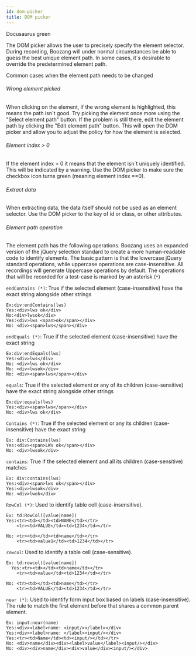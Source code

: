```yaml
---
id: dom-picker
title: DOM picker
---
```



<YouTubeEmbed embedId="MsGWqemBMQM">Docusaurus green</YouTubeEmbed>

The DOM picker allows the user to precisely specify the element selector. During recording, Boozang will under normal circumstances be able to guess the best unique element path. In some cases,  it´s desirable to override the predetermined element path.  

Common cases when the element path needs to be changed

###### Wrong element picked

When clicking on the element, if the wrong element is highlighted, this means the path isn´t good. Try picking the element once more using the "Select element path" button. If the problem is still there, edit the element path by clicking the "Edit element path" button. This will open the DOM picker and allow you to adjust the policy for how the element is selected.

###### Element index > 0

If the element index > 0 it means that the element isn´t uniquely identified. This will be indicated by a warning. Use the DOM picker to make sure the checkbox icon turns green (meaning element index ==0).

###### Extract data

When extracting data, the data itself should not be used as an element selector.  Use the DOM picker to the key of id or class, or other attributes.

###### Element path operation

The element path has the following operations. Boozang uses an expanded version of the jQuery selection standard to create a more human-readable code to identify elements. The basic pattern is that the lowercase jQuery standard operations, while uppercase operations are case-insensitive. All recordings will generate Uppercase operations by default. The operations that will be recorded for a test-case is marked by an asterisk (`*`) 

`endContains (*)`:  True if the selected element (case-insensitive) have the exact string alongside other strings

  ```
  Ex:div:endContains(lws)
  Yes:<div>lws ok</div>
  No:<div>lwsok</div>
  Yes:<div>lws <span>ok</span></div>
  No: <div><span>lws</span></div>
  ```

`endEquals (*)`: True if the selected element (case-insensitive) have the exact string

  ```
  Ex:div:endEquals(lws)
  Yes:<div>lws</div>
  No: <div>lws ok</div>
  No: <div>lwsok</div>
  No: <div><span>lws</span></div>
  ```

`equals`: True if the selected element or any of its children (case-sensitive) have the exact string alongside other strings

  ```
  Ex:div:equals(lws)
  Yes:<div><span>lws</span></div>
  No: <div>lws ok</div>

  ```

`Contains (*)`: True if the selected element or any its children (case-insensitive) have the exact string

  ```
  Ex: div:Contains(lws)
  Yes:<div><span>LWs ok</span></div>
  No: <div>lwsok</div>
  ```

`contains`: True if the selected element and all its children (case-sensitive) matches

  ```
  Ex: div:contains(lws)
  Yes:<div><span>lws ok</span></div>
  Yes:<div>lwsok</div>
  No: <div>lwok</div>
  ```

`RowCol (*)`: Used to identify table cell (case-insensitive).

  ```
  Ex: td:RowCol([value|name])
  Yes:<tr><td></td><td>NAME</td></tr>
      <tr><td>VALUE</td><td>1234</td></tr>
      
  No: <tr><td></td><td>name</td></tr>
      <tr><td>value1</td><td>1234</td></tr>
  ```

`rowcol`: Used to identify a table cell (case-sensitive).

  ```
  Ex: td:rowcol([value|name])
    Yes:<tr><td></td><td>name</td></tr>
      <tr><td>value</td><td>1234</td></tr>
      
  No: <tr><td></td><td>name</td></tr>
      <tr><td>VALUE</td><td>1234</td></tr>

  ```

`near (*)`: Used to identify form input box based on labels (case-insensitive). The rule to match the first element before that shares a common parent element.

  ```
  Ex: input:near(name)
  Yes:<div><label>name: <input/></label></div>
  Yes:<div><label>name: </label><input/></div>
  Yes:<tr><td>Name</td><td><input/></td></tr>
  No: <div>name</div><div><label>value</label><input/></div>
  No: <div><div>name</div><div>value</div><input/></div>

  ```